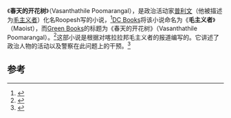 {{Infobox book
| name           = 春天的开花树
| image          = 
| image_size     = 
| caption        = 
| alt            = 
| author         = [[普利文|普利文]]
| title_orig     = 
| orig_lang_code = 
| title_working  = 
| translator     = 
| illustrator    = 
| country        = 印度
| language       = 马拉雅拉姆文
| genre          = 小说
| pub_date       = 2013
| publisher      = [[Green_Books|Green Books]]
| publisher2     = [[DC_Books|DC Books]]
| media_type     = 印刷（[[平装|平装]]）
| pages          = 166
| isbn           = 9788126440993
}}
《'''春天的开花树'''》（Vasanthathile Poomarangal），是政治活动家[[普利文|普利文]]（他被描述为[[毛主义者|毛主义者]]）化名Roopesh写的小说，<ref>{{cite web|url=http://timesofindia.indiatimes.com/city/kozhikode/Flowers-of-spring-that-failed-to-bloom-in-Karala/articleshow/22108784.cms|title=Flowers of spring that failed to bloom in Karala|publisher=Times of India|accessdate=27 June 2014|archive-date=2020-11-01|archive-url=https://web.archive.org/web/20201101020651/https://timesofindia.indiatimes.com/city/kozhikode/Flowers-of-spring-that-failed-to-bloom-in-Karala/articleshow/22108784.cms|dead-url=no}}</ref>[[DC_Books|DC Books]]将该小说命名为《'''毛主义者'''》（Maoist），而[[Green_Books|Green Books]]的标题为《春天的开花树》（Vasanthathile Poomarangal）。<ref name=publishing>{{cite web|url=http://www.dailypioneer.com/nation/publishers-slug-it-out-over-absconding-maoists-novel.html|title=Publishers Slug It Out Over Absconding Maoists Novel|publisher=Daily Pioneer|accessdate=27 June 2014|archive-date=2019-05-04|archive-url=https://web.archive.org/web/20190504142649/https://www.dailypioneer.com/nation/publishers-slug-it-out-over-absconding-maoists-novel.html|dead-url=no}}</ref>这部小说是根据对喀拉拉邦毛主义者的报道编写的。它讲述了政治人物的活动以及警察在此问题上的干预。<ref>{{cite web|url=http://timesofindia.indiatimes.com/city/kochi/Cops-closing-in-on-Maoist-leader-Roopesh/articleshow/9791018.cms|publisher=Times of India|accessdate=27 June 2014|title=Cops closing in on Maoist leader Roopesh|archive-date=2019-06-08|archive-url=https://web.archive.org/web/20190608220249/https://timesofindia.indiatimes.com/city/kochi/Cops-closing-in-on-Maoist-leader-Roopesh/articleshow/9791018.cms|dead-url=no}}</ref>

==参考==
{{Reflist}}